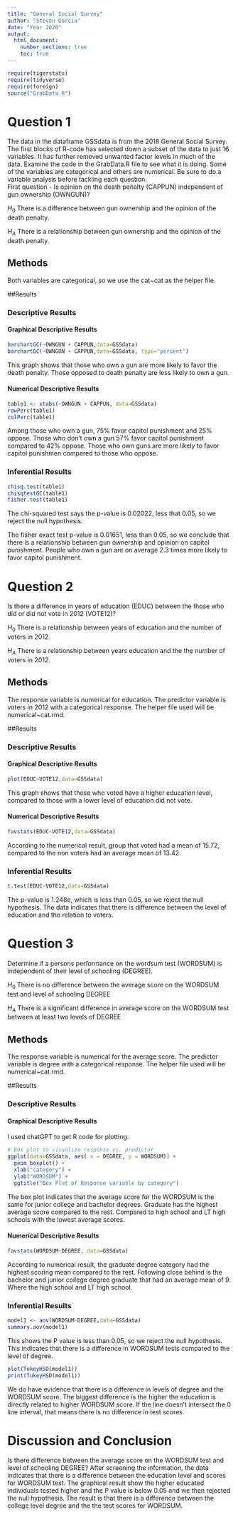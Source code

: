 ```yaml
---
title: "General Social Survey"
author: "Steven Garcia"
date: "Year 2020"
output: 
  html_document:
    number_sections: true
    toc: true
---
```



```r
require(tigerstats)
require(tidyverse)
require(foreign)
source("GrabData.R")
```




#  Question 1

<!--In this section you explain what you are trying to show.  Where did the data come from?  What is the research or other question you are trying to answer?!-->

The data in the dataframe GSSdata is from the 2018 General Social Survey. The first blocks of R-code has selected down a subset of the data to just 16 variables. It has further removed unwanted factor levels in much of the data. Examine the code in the GrabData.R file to see what it is doing. Some of the variables are categorical and others are numerical. Be sure to do a variable analysis before tackling each question.  
First question - Is opinion on the death penalty (CAPPUN) independent of gun ownership (OWNGUN)?

$H_0$ There is a difference between gun ownership and the opinion of the death penalty. 

$H_A$ There is a relationship between gun ownership and the opinion of the death penalty.

## Methods

<!--Decide on your methods:  use "variable analysis" or other appropriate descriptors.  Make sure to choose at least one graphical method and at least one numerical method.!-->

Both variables are categorical, so we use the cat~cat as the helper file.

##Results

<!--Divide this section into two sub-sections:  One for your descriptive  results and one for your inferential results.!-->

### Descriptive Results

#### Graphical Descriptive Results

<!--Graphical results here.  Make sure to show your code.  Provide appropriate labels for axes, giving units if possible, and provide a good title for the graph, too.  Use the graphical results to describe the patterns if any that exist in the data as focused toward the research question!-->

```r
barchartGC(~OWNGUN + CAPPUN,data=GSSdata)
barchartGC(~OWNGUN + CAPPUN,data=GSSdata, type="percent")

```

This graph shows that those who own a gun are more likely to favor the death penalty. Those opposed to death penalty are less likely to own a gun.

#### Numerical Descriptive Results

<!--Numerical results go here. Use the numerical results to describe the patterns if any that exist in the data as focused toward the research question!-->

```r
table1 <- xtabs(~OWNGUN + CAPPUN, data=GSSdata)
rowPerc(table1)
colPerc(table1)
```

Among those who own a gun, 75% favor capitol punishment and 25% oppose. Those who don't own a gun 57% favor capitol punishment compared to 42% oppose. Those who own guns are more likely to favor capitol punishmen compared to those who oppose. 

### Inferential Results

<!--State hypothesis clearly.  Make sure your discussion of the inferential test covers all the aspects that the test output produces, such as test statistic, p-value etc.  Make a decision about the null hypothesis, explain the assumptions on which the selected test/procedure was based, and why the chosen procedure satisfys the assumptions and is appropriate to answer the research question!-->

```r
chisq.test(table1)
chisqtestGC(table1)
fisher.test(table1)
```

The chi-squared test says the p-value is 0.02022, less that 0.05, so we reject the null hypothesis.

The fisher exact test p-value is 0.01651, less than 0.05, so we conclude that there is a relationship between gun ownership and opinion on capitol punishment. People who own a gun are on average 2.3 times more likely to favor capitol punishment. 

#  Question 2

<!--In this section you explain what you are trying to show.  Where did the data come from?  What is the research or other question you are trying to answer?!-->

Is there a difference in years of education (EDUC) between the those who did or did not vote in 2012 (VOTE12)?

$H_0$ There is a relationship between years of education and the number of voters in 2012. 

$H_A$ There is a relationship between years education and the the number of voters in 2012.

## Methods

<!--Decide on your methods:  use "variable analysis" or other appropriate descriptors.  Make sure to choose at least one graphical method and at least one numerical method.!-->

The response variable is numerical for education. The predictor variable is voters in 2012 with a categorical response. The helper file used will be numerical~cat.rmd.

##Results

<!--Divide this section into two sub-sections:  One for your descriptive  results and one for your inferential results.!-->

### Descriptive Results

#### Graphical Descriptive Results

<!--Graphical results here.  Make sure to show your code.  Provide appropriate labels for axes, giving units if possible, and provide a good title for the graph, too.  Use the graphical results to describe the patterns if any that exist in the data as focused toward the research question!-->

```r
plot(EDUC~VOTE12,data=GSSdata)
```

This graph shows that those who voted have a higher education level, compared to those with a lower level of education did not vote.

#### Numerical Descriptive Results

<!--Numerical results go here. Use the numerical results to describe the patterns if any that exist in the data as focused toward the research question!-->

```r
favstats(EDUC~VOTE12,data=GSSdata)
```

According to the numerical result, group that voted had a mean of 15.72, compared to the non voters had an average mean of 13.42.

### Inferential Results

<!--State hypothesis clearly.  Make sure your discussion of the inferential test covers all the aspects that the test output produces, such as test statistic, p-value etc.  Make a decision about the null hypothesis, explain the assumptions on which the selected test/procedure was based, and why the chosen procedure satisfys the assumptions and is appropriate to answer the research question!-->

```r
t.test(EDUC~VOTE12,data=GSSdata)
```

The p-value is 1.248e, which is less than 0.05, so we reject the null hypothesis. The data indicates that there is difference between the level of education and the relation to voters.  

#  Question 3

<!--In this section you explain what you are trying to show.  Where did the data come from?  What is the research or other question you are trying to answer?!-->

Determine if a persons performance on the wordsum test (WORDSUM) is independent of their level of schooling (DEGREE).

$H_0$ There is no difference between the average score on the WORDSUM test and level of schooling DEGREE  

$H_A$ There is a significant difference in average score on the WORDSUM test between at least two levels of DEGREE 

## Methods

<!--Decide on your methods:  use "variable analysis" or other appropriate descriptors.  Make sure to choose at least one graphical method and at least one numerical method.!-->

The response variable is numerical for the average score. The predictor variable is degree with a categorical response. The helper file used will be numerical~cat.rmd. 

##Results

<!--Divide this section into two sub-sections:  One for your descriptive  results and one for your inferential results.!-->

### Descriptive Results

#### Graphical Descriptive Results

<!--Graphical results here.  Make sure to show your code.  Provide appropriate labels for axes, giving units if possible, and provide a good title for the graph, too.  Use the graphical results to describe the patterns if any that exist in the data as focused toward the research question!-->

I used chatGPT to get R code for plotting.

```r
# Box plot to visualize response vs. predictor
ggplot(data=GSSdata, aes( x = DEGREE, y = WORDSUM)) +
  geom_boxplot() +
  xlab("category") +
  ylab("WORDSUM") +
  ggtitle("Box Plot of Response variable by category")


```

The box plot indicates that the average score for the WORDSUM is the same for junior college and bachelor degrees. Graduate has the highest average score compared to the rest. Compared to high school and LT high schools with the lowest average scores. 

#### Numerical Descriptive Results

<!--Numerical results go here. Use the numerical results to describe the patterns if any that exist in the data as focused toward the research question!-->

```r
favstats(WORDSUM~DEGREE, data=GSSdata)
```

According to numerical result, the graduate degree category had the highest scoring mean compared to the rest. Following close behind is the bachelor and junior college degree graduate that had an average mean of 9. Where the high school and LT high school.

### Inferential Results

<!--State hypothesis clearly.  Make sure your discussion of the inferential test covers all the aspects that the test output produces, such as test statistic, p-value etc.  Make a decision about the null hypothesis, explain the assumptions on which the selected test/procedure was based, and why the chosen procedure satisfys the assumptions and is appropriate to answer the research question!-->

```r
model1 <- aov(WORDSUM~DEGREE,data=GSSdata)
summary.aov(model1)
```

This shows the P value is less than 0.05, so we reject the null hypothesis. This indicates that there is a difference in WORDSUM tests compared to the level of degree. 

```r
plot(TukeyHSD(model1)) 
print(TukeyHSD(model1))
```

We do have evidence that there is a difference in levels of degree and the WORDSUM score. The biggest difference is the higher the education is directly related to higher WORDSUM score. If the line doesn't intersect the 0 line interval, that means there is no difference in test scores. 

# Discussion and Conclusion

<!--Discussion and conclusion here.  If you found a relationship be sure to consider whether the relationship occurs because one of the variavbles causes the other, or whether they perhasps are related for some other reason.  Watch the chapter 6 videos from the GeorgeTown videos collection.!-->

Is there difference between the average score on the WORDSUM test and level of schooling DEGREE?  After screening the information, the data indicates that there is a difference between the education level and scores for WORDSUM test. The graphical result show the higher educated individuals tested higher and the P value is below 0.05 and we then rejected the null hypothesis. The result is that there is a difference between the college level degree and the the test scores for WORDSUM.
